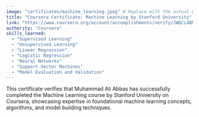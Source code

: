 ```yaml
---
image: "certificates/machine_learning.jpeg" # Replace with the actual path to the image
title: "Coursera Certificate: Machine Learning by Stanford University"
link: "https://www.coursera.org/account/accomplishments/verify/JWQCL4BN93CH"
authority: "Coursera"
skills_learned:
  - "Supervised Learning"
  - "Unsupervised Learning"
  - "Linear Regression"
  - "Logistic Regression"
  - "Neural Networks"
  - "Support Vector Machines"
  - "Model Evaluation and Validation"
---
```


This certificate verifies that Muhammad Ali Abbas has successfully completed the Machine Learning course by Stanford University on Coursera, showcasing expertise in foundational machine learning concepts, algorithms, and model building techniques.
